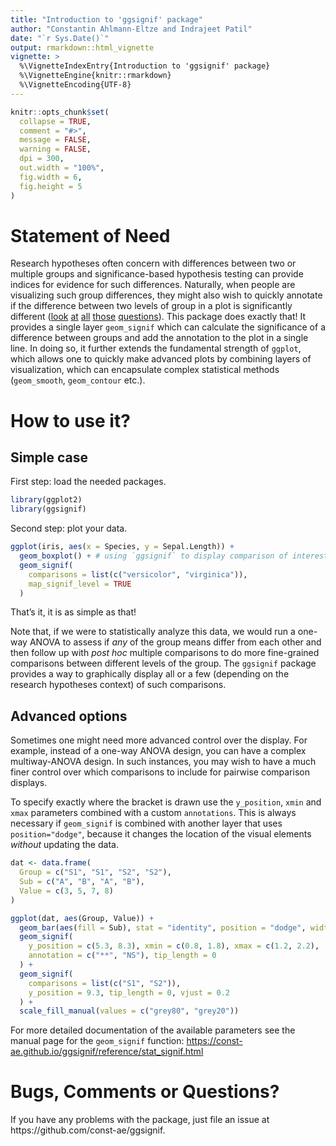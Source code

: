 ```yaml
---
title: "Introduction to 'ggsignif' package"
author: "Constantin Ahlmann-Eltze and Indrajeet Patil"
date: "`r Sys.Date()`"
output: rmarkdown::html_vignette
vignette: >
  %\VignetteIndexEntry{Introduction to 'ggsignif' package}
  %\VignetteEngine{knitr::rmarkdown}
  %\VignetteEncoding{UTF-8}
---
```


```r
knitr::opts_chunk$set(
  collapse = TRUE,
  comment = "#>",
  message = FALSE,
  warning = FALSE,
  dpi = 300,
  out.width = "100%",
  fig.width = 6, 
  fig.height = 5
)
```

# Statement of Need

Research hypotheses often concern with differences between two or multiple
groups and significance-based hypothesis testing can provide indices for
evidence for such differences. Naturally, when people are visualizing such group
differences, they might also wish to quickly annotate if the difference between
two levels of group in a plot is significantly different
([look](https://stackoverflow.com/questions/17084566/put-stars-on-ggplot-barplots-and-boxplots-to-indicate-the-level-of-significanc)
[at](https://stackoverflow.com/questions/14958159/indicating-the-statistically-significant-difference-in-bar-graph-using-r)
[all](https://stackoverflow.com/questions/29263046/how-to-draw-the-boxplot-with-significant-level)
[those](https://stackoverflow.com/questions/29186435/showing-significance-relationships-in-a-ggplot2-bar-graph)
[questions](https://groups.google.com/forum/#!topic/ggplot2/ntVlMqTc6PI)). This
package does exactly that! It provides a single layer `geom_signif` which can
calculate the significance of a difference between groups and add the annotation
to the plot in a single line. In doing so, it further extends the fundamental
strength of `ggplot`, which allows one to quickly make advanced plots by
combining layers of visualization, which can encapsulate complex statistical
methods (`geom_smooth`, `geom_contour` etc.).

# How to use it?

## Simple case

First step: load the needed packages.

```r
library(ggplot2)
library(ggsignif)
```

Second step: plot your data.

```r
ggplot(iris, aes(x = Species, y = Sepal.Length)) +
  geom_boxplot() + # using `ggsignif` to display comparison of interest
  geom_signif(
    comparisons = list(c("versicolor", "virginica")),
    map_signif_level = TRUE
  )
```

That's it, it is as simple as that!

Note that, if we were to statistically analyze this data, we would run a one-way
ANOVA to assess if *any* of the group means differ from each other and then
follow up with *post hoc* multiple comparisons to do more fine-grained
comparisons between different levels of the group. The `ggsignif` package
provides a way to graphically display all or a few (depending on the research
hypotheses context) of such comparisons.

## Advanced options

Sometimes one might need more advanced control over the display. For example,
instead of a one-way ANOVA design, you can have a complex multiway-ANOVA design.
In such instances, you may wish to have a much finer control over which
comparisons to include for pairwise comparison displays.

To specify exactly where the bracket is drawn use the `y_position`, `xmin` and
`xmax` parameters combined with a custom `annotations`. This is always necessary
if `geom_signif` is combined with another layer that uses `position="dodge"`,
because it changes the location of the visual elements *without* updating the
data.

```r
dat <- data.frame(
  Group = c("S1", "S1", "S2", "S2"),
  Sub = c("A", "B", "A", "B"),
  Value = c(3, 5, 7, 8)
)

ggplot(dat, aes(Group, Value)) +
  geom_bar(aes(fill = Sub), stat = "identity", position = "dodge", width = .5) +
  geom_signif(
    y_position = c(5.3, 8.3), xmin = c(0.8, 1.8), xmax = c(1.2, 2.2),
    annotation = c("**", "NS"), tip_length = 0
  ) +
  geom_signif(
    comparisons = list(c("S1", "S2")),
    y_position = 9.3, tip_length = 0, vjust = 0.2
  ) +
  scale_fill_manual(values = c("grey80", "grey20"))
```

For more detailed documentation of the available parameters see the manual page
for the `geom_signif` function:
<https://const-ae.github.io/ggsignif/reference/stat_signif.html>

# Bugs, Comments or Questions?

If you have any problems with the package, just file an issue at https://github.com/const-ae/ggsignif.
